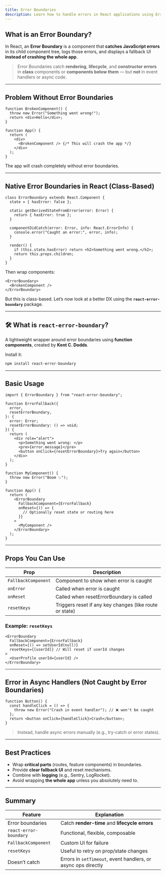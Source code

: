 ```yaml
---
title: Error Boundaries
description: Learn how to handle errors in React applications using Error Boundaries to gracefully catch and display errors in the UI.
---
```


## What is an Error Boundary?

In React, an **Error Boundary** is a component that **catches JavaScript errors** in its child component tree, logs those errors, and displays a fallback UI **instead of crashing the whole app**.

> Error Boundaries catch **rendering**, **lifecycle**, and **constructor errors** in **class** components or **components below them** — but **not** in event handlers or async code.

---

## Problem Without Error Boundaries

```tsx
function BrokenComponent() {
  throw new Error("Something went wrong!");
  return <div>Hello</div>;
}

function App() {
  return (
    <div>
      <BrokenComponent /> {/* This will crash the app */}
    </div>
  );
}
```

The app will crash completely without error boundaries.

---

## Native Error Boundaries in React (Class-Based)

```tsx
class ErrorBoundary extends React.Component {
  state = { hasError: false };

  static getDerivedStateFromError(error: Error) {
    return { hasError: true };
  }

  componentDidCatch(error: Error, info: React.ErrorInfo) {
    console.error("Caught an error:", error, info);
  }

  render() {
    if (this.state.hasError) return <h2>Something went wrong.</h2>;
    return this.props.children;
  }
}
```

Then wrap components:

```tsx
<ErrorBoundary>
  <BrokenComponent />
</ErrorBoundary>
```

But this is class-based. Let’s now look at a better DX using the **`react-error-boundary`** package.

---

## 🛠 What is `react-error-boundary`?

A lightweight wrapper around error boundaries using **function components**, created by **Kent C. Dodds**.

Install it:

```bash
npm install react-error-boundary
```

---

## Basic Usage

```tsx
import { ErrorBoundary } from "react-error-boundary";

function ErrorFallback({
  error,
  resetErrorBoundary,
}: {
  error: Error;
  resetErrorBoundary: () => void;
}) {
  return (
    <div role="alert">
      <p>Something went wrong: </p>
      <pre>{error.message}</pre>
      <button onClick={resetErrorBoundary}>Try again</button>
    </div>
  );
}

function MyComponent() {
  throw new Error("Boom 💥");
}

function App() {
  return (
    <ErrorBoundary
      FallbackComponent={ErrorFallback}
      onReset={() => {
        // Optionally reset state or routing here
      }}
    >
      <MyComponent />
    </ErrorBoundary>
  );
}
```

---

## Props You Can Use

| Prop                | Description                                             |
| ------------------- | ------------------------------------------------------- |
| `FallbackComponent` | Component to show when error is caught                  |
| `onError`           | Called when error is caught                             |
| `onReset`           | Called when resetErrorBoundary is called                |
| `resetKeys`         | Triggers reset if any key changes (like route or state) |

### Example: `resetKeys`

```tsx
<ErrorBoundary
  FallbackComponent={ErrorFallback}
  onReset={() => setUserId(null)}
  resetKeys={[userId]} // Will reset if userId changes
>
  <UserProfile userId={userId} />
</ErrorBoundary>
```

---

## Error in Async Handlers (Not Caught by Error Boundaries)

```tsx
function Button() {
  const handleClick = () => {
    throw new Error("Crash in event handler"); // ❌ won't be caught
  };
  return <button onClick={handleClick}>Crash</button>;
}
```

> Instead, handle async errors manually (e.g., try-catch or error states).

---

## Best Practices

- Wrap **critical parts** (routes, feature components) in boundaries.
- Provide **clear fallback UI** and reset mechanisms.
- Combine with **logging** (e.g., Sentry, LogRocket).
- Avoid wrapping **the whole app** unless you absolutely need to.

---

## Summary

| Feature                | Explanation                                                   |
| ---------------------- | ------------------------------------------------------------- |
| Error boundaries       | Catch **render-time** and **lifecycle errors**                |
| `react-error-boundary` | Functional, flexible, composable                              |
| `FallbackComponent`    | Custom UI for failure                                         |
| `resetKeys`            | Useful to retry on prop/state changes                         |
| Doesn’t catch          | Errors in `setTimeout`, event handlers, or async ops directly |
